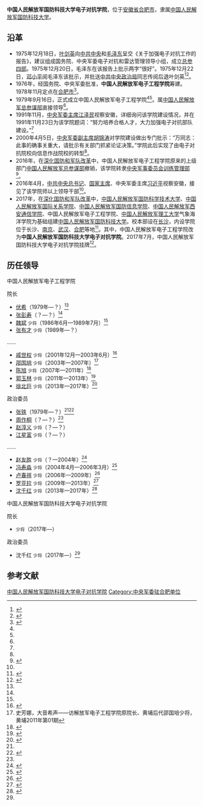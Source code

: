 {{高校
|名称    =中国人民解放军国防科技大学电子对抗学院
|外文名  =
|图像    =[[File:China_Emblem_PLA.svg|200px]]
|图像说明=
|校训    =
|建校    =2017年
|闭校    =
|类型    =军事高校
|校长    =
|院长    =
|书记    =
|教师    =
|职工    =
|学生    =
|地址    ={{CHN}}[[安徽省|安徽省]][[合肥市|合肥市]][[蜀山区|蜀山区]]黄山路460号
|校园环境=
|面积    =
|代表色  =
|隶属    =[[中国人民解放军国防科技大学|中国人民解放军国防科技大学]]
|邮编    =
|电话    =
|网站    =
|标志    =
|脚注    =
}}

'''中国人民解放军国防科技大学电子对抗学院'''，位于[[安徽省|安徽省]][[合肥市|合肥市]]，隶属[[中国人民解放军国防科技大学|中国人民解放军国防科技大学]]。

== 沿革 ==
*1975年12月18日，[[叶剑英|叶剑英]]向[[中共中央|中共中央]]和[[毛泽东|毛泽东]]呈交《关于加强电子对抗工作的报告》，建议组成国务院、中央军委电子对抗和雷达管理领导小组，成立[[总参四部|总参四部]]。1975年12月20日，毛泽东在该报告上批示两字“很好”。1975年12月22日，[[邓小平|邓小平]]阅毛泽东该批示，并批送[[中共中央政治局|中共中央政治局]]同志传阅后退叶剑英<ref>{{Cite web |url = http://www.china.com.cn/zhuanti2005/txt/2004-08/01/content_5624058.htm |title = 1975年12月 |author =  |date = 2004-08-01 |publisher = 中国网 |language =  |accessdate =  |quote =  |archive-date = 2013-07-31 |archive-url = https://web.archive.org/web/20130731193655/http://www.china.com.cn/zhuanti2005/txt/2004-08/01/content_5624058.htm |dead-url = no }}</ref><ref name=huiyi>{{Cite web |url = http://www.sohu.com/a/127706863_371069 |title = 装满青春回忆的军校——解放军电子工程学院 |author =  |date = 2017-03-02 |publisher = 搜狐 |language =  |accessdate =  |quote =  |archive-url = https://web.archive.org/web/20170804214536/http://www.sohu.com/a/127706863_371069 |archive-date = 2017-08-04 |dead-url = yes }}</ref>。
*1976年，经国务院、中央军委批准，'''中国人民解放军电子工程学院'''筹建。1978年11月定点在[[合肥市|合肥市]]<ref name=ahszjsz> {{Cite book | author =安徽省地方志编纂委员会 编  | title =安徽省志·军事志  | location =  | publisher = 安徽人民出版社 | date = 1995年 | pages = 515-516 | ISBN =  | accessdate =  | url =  | language =  | quote = 电子工程学院 }} </ref>。
*1979年9月16日，正式成立中国人民解放军电子工程学院<ref name=sanshi/><ref name=huiyi/>。属[[中国人民解放军总参谋部|中国人民解放军总参谋部]]直接领导<ref name=ahszjsz/>。
*1991年11月，[[中央军委主席|中央军委主席]][[江泽民|江泽民]]视察安徽，详细询问该学院建设情况，并在1991年11月23日为该学院题词：“努力培养合格人才，大力加强电子对抗部队建设。”<ref name=huiyi/>
*2000年4月5日，[[中央军委副主席|中央军委副主席]][[胡锦涛|胡锦涛]]对学院建设做出专门批示：“万同志：此事的确事关重大，请批示有关部门抓紧论证决策。”学院此后实现了由电子对抗院校向信息作战院校的转型<ref name=huiyi/>。
*2016年，在[[深化国防和军队改革|深化国防和军队改革]]中，中国人民解放军电子工程学院原来的上级部门[[中国人民解放军总参谋部|中国人民解放军总参谋部]]撤销，该学院转隶[[中央军事委员会训练管理部|中央军事委员会训练管理部]]<ref>{{Cite web |url = http://military.people.com.cn/n1/2016/0726/c1011-28585938.html |title = 中央军委训练管理部注重发挥资源优势精准实施定点帮扶工作 |author =  |date = 2016-07-26 |publisher = 人民网 |language =  |accessdate =  |quote =  |archive-url = https://web.archive.org/web/20161009151144/http://military.people.com.cn/n1/2016/0726/c1011-28585938.html |archive-date = 2016-10-09 |dead-url = yes }}</ref>。
*2016年4月，[[中共中央总书记|中共中央总书记]]、[[中华人民共和国主席|国家主席]]、中央军委主席[[习近平|习近平]]视察安徽，接见了该学院师以上领导干部<ref name=huiyi/>。
*2017年，在[[深化国防和军队改革|深化国防和军队改革]]中，[[中国人民解放军国防科学技术大学|中国人民解放军国防科学技术大学]]、[[中国人民解放军国际关系学院|中国人民解放军国际关系学院]]、[[中国人民解放军国防信息学院|中国人民解放军国防信息学院]]、[[中国人民解放军西安通信学院|中国人民解放军西安通信学院]]、中国人民解放军电子工程学院、[[中国人民解放军理工大学|中国人民解放军理工大学]]气象海洋学院为基础组建[[中国人民解放军国防科技大学|中国人民解放军国防科技大学]]。校本部设在[[长沙|长沙]]，内设学院位于长沙、[[南京|南京]]、[[武汉|武汉]]、[[合肥|合肥]]等地<ref name=xin>{{Cite web  |url =http://www.thepaper.cn/newsDetail_forward_1699945  |title =新国防科大今年以国防科大、国关学院等6所院校为基础重建  |author =  |date =2017-06-03  |publisher =澎湃新闻  |language =  |accessdate =  |quote =  |archive-date =2017-07-30  |archive-url =https://web.archive.org/web/20170730114618/http://www.thepaper.cn/newsDetail_forward_1699945  |dead-url =no  }}</ref>。其中，中国人民解放军电子工程学院改为'''中国人民解放军国防科技大学电子对抗学院'''。2017年7月，中国人民解放军国防科技大学电子对抗学院挂牌<ref name=liangxiang>{{Cite web |url = http://www.thepaper.cn/newsDetail_forward_1748674 |title = 陆军炮兵防空兵学院、国防科技大学电子对抗学院亮相合肥 |author =  |date = 2017-08-01 |publisher = 澎湃新闻 |language =  |accessdate =  |quote =  |archive-date = 2020-11-05 |archive-url = https://web.archive.org/web/20201105033439/http://www.thepaper.cn/newsDetail_forward_1748674 |dead-url = no }}</ref>。

==历任领导==
;中国人民解放军电子工程学院
{{col-begin}}
{{col-2}}
;院长
*[[伏希|伏希]]（1979年—？）<ref name=ahszjsz/> 
*[[张彭寿|张彭寿]]（？—？）<ref name=ahszjsz/> 
*[[魏斌|魏斌]] <small>少将</small>（1986年6月—1989年7月）<ref name=ahszjsz/>
*[[张有才|张有才]] <small>少将</small>（1989年—？）
……
*[[戚世权|戚世权]] <small>少将</small>（2001年12月—2003年6月）<ref>{{Cite web |url = http://dag.xidian.edu.cn/info/1007/1409.htm |title = 戚世权简介 |author =  |date = 2015-04-13 |publisher = 西安电子科技大学档案馆 |language =  |accessdate =  |quote =  |archive-url = https://web.archive.org/web/20170805015008/http://dag.xidian.edu.cn/info/1007/1409.htm |archive-date = 2017-08-05 |dead-url = yes }}</ref>
*[[邵国培|邵国培]] <small>少将</small>（2003年—2007年）<ref>史芳娜，大音希声——访解放军电子工程学院原院长、黄埔后代邵国培少将，黄埔2011年第01期</ref>
*[[陈旭_(少将)|陈旭]] <small>少将</small>（2007年—2011年）<ref>{{Cite web|url =http://news.xinhuanet.com/mil/2007-12/21/content_7289462.htm|title =电子工程学院获全军首家工程技术类重点实验室|author =|date =2007-12-21|publisher =新华网|language =|accessdate =|quote =|deadurl =yes|archiveurl =https://web.archive.org/web/20170804221642/http://news.xinhuanet.com/mil/2007-12/21/content_7289462.htm|archivedate =2017-08-04}}</ref>
*[[郭玉林|郭玉林]] <small>少将</small>（2011年—2013年）<ref>{{Cite web |url = http://news.sina.com.cn/o/2012-07-22/055924820057.shtml |title = “双拥杯”乒乓球邀请赛举行 |author =  |date = 2012-07-22 |publisher = 新浪 |language =  |accessdate =  |quote =  |archive-date = 2019-05-12 |archive-url = https://web.archive.org/web/20190512120818/http://news.sina.com.cn/o/2012-07-22/055924820057.shtml |dead-url = no }}</ref>
*[[徐北巨|徐北巨]] <small>少将</small>（2013年—2017年）<ref>{{Cite web |url = http://news.ifeng.com/gundong/detail_2013_06/29/26932697_0.shtml |title = 这次毕业演习不一样 |author =  |date = 2013-06-29 |publisher = 凤凰网 |language =  |accessdate =  |quote =  |archive-date = 2019-05-12 |archive-url = https://web.archive.org/web/20190512114907/http://news.ifeng.com/gundong/detail_2013_06/29/26932697_0.shtml |dead-url = no }}</ref>

{{col-2}}
;政治委员
*[[张铁|张铁]]（1979年—？）<ref name=ahszjsz/><ref>{{Cite web  |url =http://news.163.com/17/0418/09/CIA0MQCA000187VE.html  |title =解放军电子工程学院原政治委员张铁逝世，享年96岁  |author =  |date =2017-04-18  |publisher =网易  |language =  |accessdate =  |quote =  |archive-url =https://web.archive.org/web/20170804214759/http://news.163.com/17/0418/09/CIA0MQCA000187VE.html  |archive-date =2017-08-04  |dead-url =yes  }}</ref>
*[[周作桐|周作桐]]（？—？）<ref name=ahszjsz/>
*[[赵淳义|赵淳义]] <small>少将</small>（？—？）
*[[江星富|江星富]] <small>少将</small>（？—？）
……
*[[赵友胜|赵友胜]] <small>少将</small>（？—2004年）<ref>{{Cite web  |url =http://www.people.com.cn/h/2011/1004/c25408-2632878709.html  |title =巢湖一中百年校庆庆典大会举行  |author =  |date =2011-10-04  |publisher =人民网  |language =  |accessdate =  |quote =  |archive-url =https://web.archive.org/web/20170805014910/http://www.people.com.cn/h/2011/1004/c25408-2632878709.html  |archive-date =2017-08-05  |dead-url =yes  }}</ref>
*[[冯寿淼|冯寿淼]] <small>少将</small>（2004年4月—2006年3月）<ref>{{Cite web|url =  http://news.sina.com.cn/o/2006-03-05/05538363036s.shtml|title =  电院官兵真情助民|author =  |date =  2006-03-05|publisher =  新浪|language =  |accessdate =  |quote =  |archive-date =  2019-05-13|archive-url =  https://web.archive.org/web/20190513163053/http://news.sina.com.cn/o/2006-03-05/05538363036s.shtml|dead-url =  no}}</ref>
*[[卢春祥|卢春祥]] <small>少将</small>（2006年—2009年）<ref>{{Cite web|url = http://ah.anhuinews.com/system/2007/07/30/001807847.shtml?hvqxldxlwsbtkegm?dgwqgmpldezpojqx|title = 孙金龙走访慰问部队指战员武警官兵|author = |date = 2007-07-30|publisher = 中安在线|language = |accessdate = |quote = |archive-url = https://web.archive.org/web/20170804214524/http://ah.anhuinews.com/system/2007/07/30/001807847.shtml?hvqxldxlwsbtkegm%3Fdgwqgmpldezpojqx|archive-date = 2017-08-04|dead-url = yes}}</ref>
*[[罗亚拉|罗亚拉]] <small>少将</small>（2009年—2013年）<ref name=sanshi>{{Cite web|url = http://ah.anhuinews.com/system/2009/09/17/002339653.shtml|title = 解放军电子工程学院庆祝建院30周年|author = |date = 2009-09-17|publisher = 中安在线|language = |accessdate = |quote = |archive-url = https://web.archive.org/web/20160601222023/http://ah.anhuinews.com/system/2009/09/17/002339653.shtml|archive-date = 2016-06-01|dead-url = yes}}</ref>
*[[沈千红|沈千红]] <small>少将</small>（2013年—2017年）<ref>{{Cite web|url = http://ah.anhuinews.com/system/2013/12/27/006247199.shtml|title = 安徽省双拥模范城(县)命名暨表彰大会在肥召开|author = |date = 2013-12-27|publisher = 中安在线|language = |accessdate = |quote = |archive-url = https://web.archive.org/web/20170805015217/http://ah.anhuinews.com/system/2013/12/27/006247199.shtml|archive-date = 2017-08-05|dead-url = yes}}</ref>

{{col-end}}

;中国人民解放军国防科技大学电子对抗学院
{{col-begin}}
{{col-2}}
; 院长
*[[]] <small>少将</small>（2017年—）
{{col-2}}
; 政治委员
*沈千红 <small>少将</small>（2017年—）<ref name=liangxiang/>

{{col-end}}

== 参考文献 ==
{{Reflist}}
{{安徽高等院校}}
[[Category:中国人民解放军国防科技大学电子对抗学院|]]
[[Category:中央军委驻合肥单位|Category:中央军委驻合肥单位]]